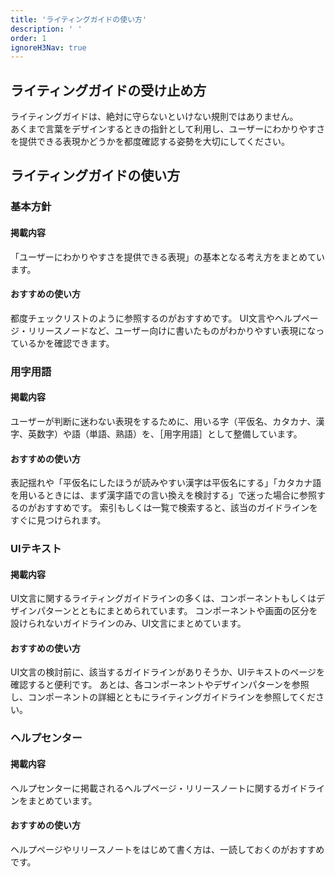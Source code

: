 ```yaml
---
title: 'ライティングガイドの使い方'
description: ' '
order: 1
ignoreH3Nav: true
---
```


## ライティングガイドの受け止め方
ライティングガイドは、絶対に守らないといけない規則ではありません。  
あくまで言葉をデザインするときの指針として利用し、ユーザーにわかりやすさを提供できる表現かどうかを都度確認する姿勢を大切にしてください。

## ライティングガイドの使い方

### 基本方針
#### 掲載内容
「ユーザーにわかりやすさを提供できる表現」の基本となる考え方をまとめています。

#### おすすめの使い方
都度チェックリストのように参照するのがおすすめです。
UI文言やヘルプページ・リリースノードなど、ユーザー向けに書いたものがわかりやすい表現になっているかを確認できます。

### 用字用語
#### 掲載内容
ユーザーが判断に迷わない表現をするために、用いる字（平仮名、カタカナ、漢字、英数字）や語（単語、熟語）を、［用字用語］として整備しています。  

#### おすすめの使い方
表記揺れや「平仮名にしたほうが読みやすい漢字は平仮名にする」「カタカナ語を用いるときには、まず漢字語での言い換えを検討する」で迷った場合に参照するのがおすすめです。
索引もしくは一覧で検索すると、該当のガイドラインをすぐに見つけられます。

### UIテキスト
#### 掲載内容
UI文言に関するライティングガイドラインの多くは、コンポーネントもしくはデザインパターンとともにまとめられています。
コンポーネントや画面の区分を設けられないガイドラインのみ、UI文言にまとめています。

#### おすすめの使い方
UI文言の検討前に、該当するガイドラインがありそうか、UIテキストのページを確認すると便利です。
あとは、各コンポーネントやデザインパターンを参照し、コンポーネントの詳細とともにライティングガイドラインを参照してください。

### ヘルプセンター
#### 掲載内容
ヘルプセンターに掲載されるヘルプページ・リリースノートに関するガイドラインをまとめています。

#### おすすめの使い方
ヘルプページやリリースノートをはじめて書く方は、一読しておくのがおすすめです。

